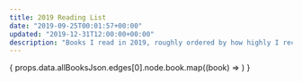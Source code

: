```yaml
---
title: 2019 Reading List
date: "2019-09-25T00:01:57+00:00"
updated: "2019-12-31T12:00:00+00:00"
description: "Books I read in 2019, roughly ordered by how highly I recommend them ♥"
---
```



<List dense>
    {
        props.data.allBooksJson.edges[0].node.book.map((book) => 
            <ListItem button component="a" href={book.link} target="_blank" key={book.id}>
                <ListItemIcon>
                    <Star />
                </ListItemIcon>
                <ListItemText
                    primary={book.title}
                    secondary={book.authors.author.name}
                />
            </ListItem>
        )
    }
</List>
